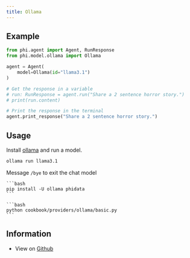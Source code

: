 ```yaml
---
title: Ollama
---
```


## Example

<CodeGroup>

```python agent.py
from phi.agent import Agent, RunResponse
from phi.model.ollama import Ollama

agent = Agent(
    model=Ollama(id="llama3.1")
)

# Get the response in a variable
# run: RunResponse = agent.run("Share a 2 sentence horror story.")
# print(run.content)

# Print the response in the terminal
agent.print_response("Share a 2 sentence horror story.")
```

</CodeGroup>

## Usage

Install [ollama](https://ollama.com) and run a model.

<Steps>

  <Step title="  Run your chat model">

  ```bash
  ollama run llama3.1
  ```

  Message `/bye` to exit the chat model

  </Step>
  <Snippet file="create-venv-step.mdx" />

  <Step title="Install libraries">

    ```bash
    pip install -U ollama phidata
    ```

  </Step>

  <Step title="Run Ollama Agent">

    ```bash
    python cookbook/providers/ollama/basic.py
    ```

  </Step>

  </Steps>

## Information

- View on [Github](https://github.com/agno-agi/phidata/tree/main/cookbook/providers/ollama/basic.py)
